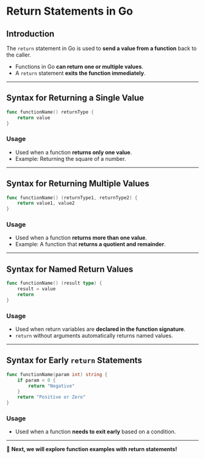 # **Return Statements in Go**

## **Introduction**

The `return` statement in Go is used to **send a value from a function** back to the caller.

- Functions in Go **can return one or multiple values**.
- A `return` statement **exits the function immediately**.

---

## **Syntax for Returning a Single Value**

```go filename="main.go" copy
func functionName() returnType {
    return value
}
```

### **Usage**

- Used when a function **returns only one value**.
- Example: Returning the square of a number.

---

## **Syntax for Returning Multiple Values**

```go filename="main.go" copy
func functionName() (returnType1, returnType2) {
    return value1, value2
}
```

### **Usage**

- Used when a function **returns more than one value**.
- Example: A function that **returns a quotient and remainder**.

---

## **Syntax for Named Return Values**

```go filename="main.go" copy
func functionName() (result type) {
    result = value
    return
}
```

### **Usage**

- Used when return variables are **declared in the function signature**.
- `return` without arguments automatically returns named values.

---

## **Syntax for Early `return` Statements**

```go filename="main.go" copy
func functionName(param int) string {
    if param < 0 {
        return "Negative"
    }
    return "Positive or Zero"
}
```

### **Usage**

- Used when a function **needs to exit early** based on a condition.

---

🚀 **Next, we will explore function examples with return statements!**
